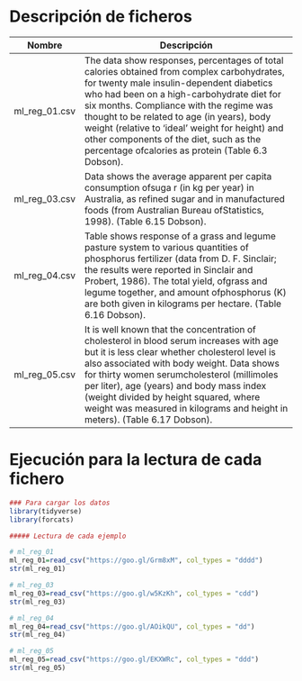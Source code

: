 # Descripción de ficheros

Nombre             | Descripción
-------------------|------------------------------------------------------------
ml_reg_01.csv       |   The data show responses, percentages of total calories obtained from complex carbohydrates, for twenty male insulin-dependent diabetics who had been on a high-carbohydrate diet for six months. Compliance with the regime was thought to be related to age (in years), body weight (relative to ‘ideal’ weight for height) and other components of the diet, such as the percentage ofcalories as protein (Table 6.3 Dobson).
ml_reg_03.csv       |   Data shows the average apparent per capita consumption ofsuga r (in kg per year) in Australia, as refined sugar and in manufactured foods (from Australian Bureau ofStatistics, 1998). (Table 6.15 Dobson).
ml_reg_04.csv       |  Table shows response of a grass and legume pasture system to various quantities of phosphorus fertilizer (data from D. F. Sinclair; the results were reported in Sinclair and Probert, 1986). The total yield, ofgrass and legume together, and amount ofphosphorus (K) are both given in kilograms per hectare. (Table 6.16 Dobson).
ml_reg_05.csv       |  It is well known that the concentration of cholesterol in blood serum increases with age but it is less clear whether cholesterol level is also associated with body weight. Data shows for thirty women serumcholesterol (millimoles per liter), age (years) and body mass index (weight divided by height squared, where weight was measured in kilograms and height in meters). (Table 6.17 Dobson).

# Ejecución para la lectura de cada fichero

```r
### Para cargar los datos
library(tidyverse)
library(forcats)

##### Lectura de cada ejemplo

# ml_reg_01
ml_reg_01=read_csv("https://goo.gl/Grm8xM", col_types = "dddd")
str(ml_reg_01)

# ml_reg_03
ml_reg_03=read_csv("https://goo.gl/w5KzKh", col_types = "cdd")
str(ml_reg_03)

# ml_reg_04
ml_reg_04=read_csv("https://goo.gl/AOikQU", col_types = "dd")
str(ml_reg_04)

# ml_reg_05
ml_reg_05=read_csv("https://goo.gl/EKXWRc", col_types = "ddd")
str(ml_reg_05)
```
